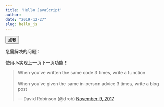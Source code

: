 ```yaml
---
title: 'Hello JavaScript'
author:  
date: "2019-12-27"
slug: hello_js
---
```


<html>
<head>
<meta charset="utf-8">
<title>测试实例</title>
<script>
function myFunction()
{
    alert("Hello World!");
}
</script>
</head>
 
<body>
<button onclick="myFunction()">点我</button>
</body>
</html>

急需解决的问题：

使用Js实现上一页下一页功能！


<blockquote class="twitter-tweet"><p lang="en" dir="ltr">When you’ve written the same code 3 times, write a function<br><br>When you’ve given the same in-person advice 3 times, write a blog post</p>&mdash; David Robinson (@drob) <a href="https://twitter.com/drob/status/928447584712253440?ref_src=twsrc%5Etfw">November 9, 2017</a></blockquote> <script async src="https://platform.twitter.com/widgets.js" charset="utf-8"></script>






